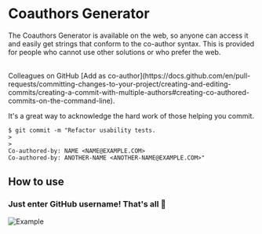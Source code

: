 
# Coauthors Generator

The Coauthors Generator is available on the web, so anyone can access it and easily get strings that conform to the co-author syntax. This is provided for people who cannot use other solutions or who prefer the web.

<br />

<CoauthorsGenerator />

<Callout type='info'>
Colleagues on GitHub [Add as co-author](https://docs.github.com/en/pull-requests/committing-changes-to-your-project/creating-and-editing-commits/creating-a-commit-with-multiple-authors#creating-co-authored-commits-on-the-command-line).

It's a great way to acknowledge the hard work of those helping you commit.

```shell
$ git commit -m "Refactor usability tests.
>
>
Co-authored-by: NAME <NAME@EXAMPLE.COM>
Co-authored-by: ANOTHER-NAME <ANOTHER-NAME@EXAMPLE.COM>"
```

</Callout>

## How to use

<Steps>

### Just enter GitHub username! That's all 🎉

![Example](/img/generator-example.gif)

</Steps>
